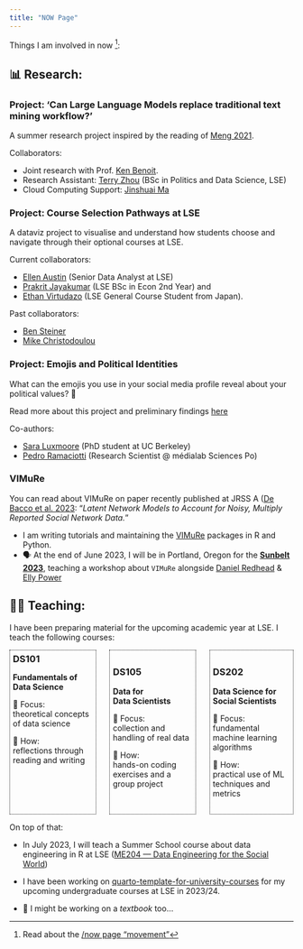 ```yaml
---
title: "NOW Page"
---
```


Things I am involved in now [^1]:

## 📊 **Research**:

### Project: 'Can Large Language Models replace traditional text mining workflow?'

A summer research project inspired by the reading of [Meng 2021](http://arxiv.org/abs/2212.09271). 

Collaborators:

- Joint research with Prof. [Ken Benoit](https://kenbenoit.net/).
- Research Assistant: [Terry Zhou](https://github.com/tz1211) (BSc in Politics and Data Science, LSE)
- Cloud Computing Support: [Jinshuai Ma](https://github.com/Mayazure)
 

### Project: Course Selection Pathways at LSE

A dataviz project to visualise and understand how students choose and navigate through their optional courses at LSE. 

Current collaborators:

- [Ellen Austin](https://www.linkedin.com/in/ellen-austin-886a03a/) (Senior Data Analyst at LSE)
- [Prakrit Jayakumar](https://github.com/prakritj) (LSE BSc in Econ 2nd Year) and
- [Ethan Virtudazo](https://github.com/ethanvirtudazo) (LSE General Course Student from Japan).

Past collaborators:

- [Ben Steiner](https://github.com/BSteiner1)
- [Mike Christodoulou](https://github.com/mdc2002)

### Project: Emojis and Political Identities

What can the emojis you use in your social media profile reveal about your political values? 🤔

Read more about this project and preliminary findings [here](https://www.linkedin.com/posts/jonjoncardoso_emojis-talk-politics-activity-7072964675365208064-Ng1u)

Co-authors:

- [Sara Luxmoore](https://github.com/saraluxmoore) (PhD student at UC Berkeley)
- [Pedro Ramaciotti](https://pedroramaciotti.github.io/) (Research Scientist @ médialab Sciences Po)

### VIMuRe

You can read about VIMuRe on paper recently published at JRSS A ([De Bacco et al. 2023](https://doi.org/10.1093/jrsssa/qnac004): "_Latent Network Models to Account for Noisy, Multiply Reported Social Network Data._"

- I am writing tutorials and maintaining the [VIMuRe](https://latentnetworks.github.io/vimure/) packages in R and Python.
- 🗣️ At the end of June 2023, I will be in Portland, Oregon for the [**Sunbelt 2023**](https://www.insna.org/events/sunbelt-2023), teaching a workshop about `VIMuRe` alongside [Daniel Redhead](https://github.com/danielredhead ) & [Elly Power](https://github.com/eapower)  

## 🧑‍🏫 **Teaching**:

I have been preparing material for the upcoming academic year at LSE. I teach the following courses:

::: columns
::: {.column style="width: 31%;height:20em;border-style: dotted;border-width: 1px;border-color: \"#fefefe\"; margin-right:0.5%;padding:1%"}
### DS101 {style="margin: 0em;"}
**Fundamentals of <br/> Data Science**

🎯 Focus: <br/> theoretical concepts of data science

📂 How: <br/> reflections through reading and writing
:::

::: {.column style="width: 31%;height:20em;border-style: dotted;border-width: 1px;border-color: \"#fefefe\"; margin-right:0%;padding-top:0em;padding:1%;"}
### DS105 {style="margin-left: 0em;"}
**Data for <br/> Data Scientists**

🎯 Focus: <br/>collection and handling of real data

📂 How: <br/>hands-on coding exercises and a group project
:::

::: {.column style="width: 30%;height:20em;border-style: dotted;border-width: 1px;border-color: \"#fefefe\"; margin-left:0.5%;padding:1%;"}
### DS202 {style="margin-left: 0em;"}
**Data Science for <br/> Social Scientists**

🎯 Focus: <br/>fundamental machine learning algorithms

📂 How: <br/>practical use of ML techniques and metrics
:::
:::

<p></p>

On top of that:

- In July 2023, I will teach a Summer School course about data engineering in R at LSE ([ME204 — Data Engineering for the Social World](https://www.lse.ac.uk/study-at-lse/summer-schools/summer-school/courses/research-methods/me204))

- I have been working on [quarto-template-for-university-courses](https://github.com/jonjoncardoso/quarto-template-for-university-courses) for my upcoming undergraduate courses at LSE in 2023/24.


- 📖 I might be working on a _textbook_ too...


[^1]: Read about the [/now page "movement"](https://sive.rs/nowff)

